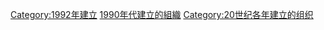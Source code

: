 {{Commons category|Organizations established in 1992}}
{{Cat topic in year|topic=建立的組織|year=1992}}

[[Category:1992年建立|Category:1992年建立]]
[[Category:1990年代建立的組織|1990年代建立的組織]]
[[Category:20世纪各年建立的组织|Category:20世纪各年建立的组织]]